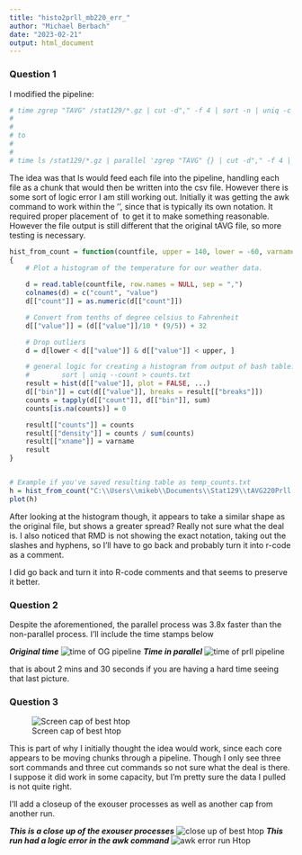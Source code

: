 ---
title: "histo2prll_mb220_err_"
author: "Michael Berbach"
date: "2023-02-21"
output: html_document
---
### Question 1

I modified the pipeline:

```{r}
# time zgrep "TAVG" /stat129/*.gz | cut -d"," -f 4 | sort -n | uniq -c | awk '{print $1","$2}' > tAVG215mb.csv
# 
# 
# to
# 
# 
# time ls /stat129/*.gz | parallel 'zgrep "TAVG" {} | cut -d"," -f 4 | sort -n | uniq -c | awk "{print \$1\",\"$2}"' > tAVG215mb.csv
```



The idea was that ls would feed each file into the pipeline, handling each file as a chunk that would then be written into the csv file. However there is some sort of logic error I am still working out. Initially it was getting the awk command to work within the '', since that is typically its own notation. It required proper placement of \ to get it to make something reasonable. However the file output is still different that the original tAVG file, so more testing is necessary.

```{r}
hist_from_count = function(countfile, upper = 140, lower = -60, varname = "temperature (degrees F)", ...)
{
    # Plot a histogram of the temperature for our weather data.

    d = read.table(countfile, row.names = NULL, sep = ",")
    colnames(d) = c("count", "value")
    d[["count"]] = as.numeric(d[["count"]])

    # Convert from tenths of degree celsius to Fahrenheit
    d[["value"]] = (d[["value"]]/10 * (9/5)) + 32

    # Drop outliers
    d = d[lower < d[["value"]] & d[["value"]] < upper, ]

    # general logic for creating a histogram from output of bash table:
    #        sort | uniq --count > counts.txt
    result = hist(d[["value"]], plot = FALSE, ...)
    d[["bin"]] = cut(d[["value"]], breaks = result[["breaks"]])
    counts = tapply(d[["count"]], d[["bin"]], sum)
    counts[is.na(counts)] = 0

    result[["counts"]] = counts
    result[["density"]] = counts / sum(counts)
    result[["xname"]] = varname
    result
}


# Example if you've saved resulting table as temp_counts.txt
h = hist_from_count("C:\\Users\\mikeb\\Documents\\Stat129\\tAVG220Prll.csv")
plot(h)
```


After looking at the histogram though, it appears to take a similar shape as the original file, but shows a greater spread? Really not sure what the deal is. I also noticed that RMD is not showing the exact notation, taking out the slashes and hyphens, so I'll have to go back and probably turn it into r-code as a comment.




I did go back and turn it into R-code comments and that seems to preserve it better.

### Question 2

Despite the aforementioned, the parallel process was 3.8x faster than the non-parallel process. I'll include the time stamps below

***Original time***
![time of OG pipeline](tmuxTime_1635_215mb1histo.png)
***Time in parallel***
![time of prll pipeline](time2_prll1030_mb220.png)

that is about 2 mins and 30 seconds if you are having a hard time seeing that last picture.

### Question 3
![Screen cap of best htop](htop2_prll1030_mb220.png)

This is part of why I initially thought the idea would work, since each core appears to be moving chunks through a pipeline. Though I only see three sort commands and three cut commands so not sure what the deal is there. I suppose it did work in some capacity, but I'm pretty sure the data I pulled is not quite right.


I'll add a closeup of the exouser processes as well as another cap from another run.

***This is a close up of the exouser processes***
![close up of best htop](htop2_prll1030_mb220_fcsd.png)
***This run had a logic error in the awk command***
![awk error run Htop](htop2_prll1004_mb220_awkEr.png)